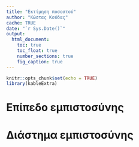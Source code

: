 ```yaml
---
title: "Εκτίμηση ποσοστού"
author: "Κώστας Κούδας"
cache: TRUE
date: "`r Sys.Date()`"
output:
  html_document:
    toc: true
    toc_float: true
    number_sections: true
    fig_caption: true
---
```


```r
knitr::opts_chunk$set(echo = TRUE)
library(kableExtra)
```

# Επίπεδο εμπιστοσύνης

# Διάστημα εμπιστοσύνης




